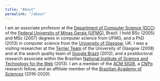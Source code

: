 ```yaml
---
title: "About"
permalink: "/about"
---
```


I am an associate professor at the [Department of Computer Science (DCC)](http://www.dcc.ufmg.br/) of the [Federal University of Minas Gerais (UFMG)](http://www.ufmg.br/), Brazil. I hold BSc (2005) and MSc (2007) degrees in computer science from UFMG, and a PhD (2013) in computer science from the [University of Glasgow](http://www.gla.ac.uk/), UK. I was a visiting researcher at the [Terrier Team](http://terrierteam.dcs.gla.ac.uk/) of the University of Glasgow (2008) and at the search quality team of [Google Brazil](https://www.google.com.br/about/careers/locations/belo-horizonte/) (2012), and a postdoctoral research associate within the Brazilian [National Institute of Science and Technology for the Web](https://dcc.ufmg.br/projeto/303/) (2013). I am a member of the [ACM SIGIR](http://www.sigir.org/), a [CNPq](http://www.cnpq.br/) research fellow, and an affiliate member of the [Brazilian Academy of Sciences](http://www.abc.org.br/) (2016-2020).
